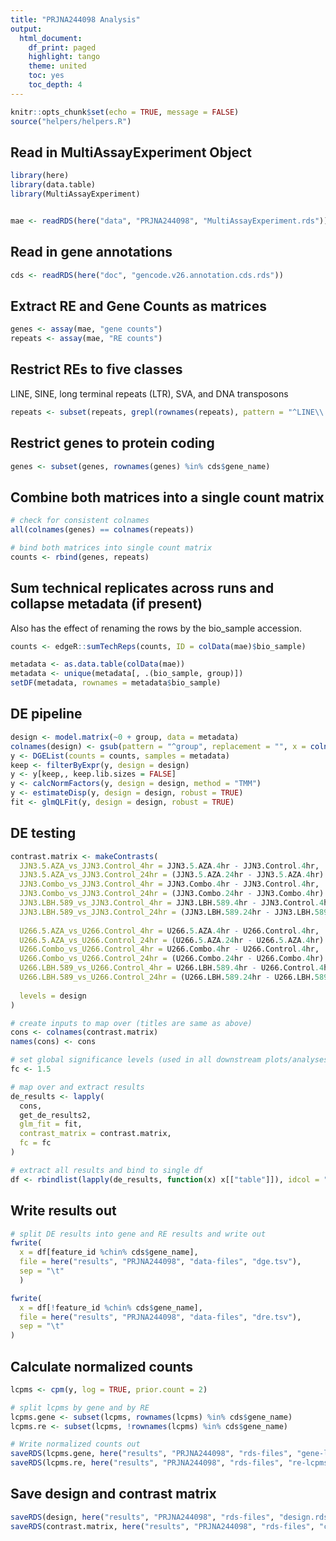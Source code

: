 ```yaml
---
title: "PRJNA244098 Analysis"
output:
  html_document:
    df_print: paged
    highlight: tango
    theme: united
    toc: yes
    toc_depth: 4
---
```


```r
knitr::opts_chunk$set(echo = TRUE, message = FALSE)
source("helpers/helpers.R")
```

## Read in MultiAssayExperiment Object

```r
library(here)
library(data.table)
library(MultiAssayExperiment)


mae <- readRDS(here("data", "PRJNA244098", "MultiAssayExperiment.rds"))
```

## Read in gene annotations

```r
cds <- readRDS(here("doc", "gencode.v26.annotation.cds.rds"))
```

## Extract RE and Gene Counts as matrices

```r
genes <- assay(mae, "gene counts")
repeats <- assay(mae, "RE counts")
```

## Restrict REs to five classes

LINE, SINE, long terminal repeats (LTR), SVA, and DNA transposons

```r
repeats <- subset(repeats, grepl(rownames(repeats), pattern = "^LINE\\.|^SINE\\.|^LTR\\.|.*\\.SVA\\..*|^DNA\\."))
```

## Restrict genes to protein coding

```r
genes <- subset(genes, rownames(genes) %in% cds$gene_name)
```

## Combine both matrices into a single count matrix

```r
# check for consistent colnames
all(colnames(genes) == colnames(repeats))

# bind both matrices into single count matrix
counts <- rbind(genes, repeats)
```

## Sum technical replicates across runs and collapse metadata (if present)

Also has the effect of renaming the rows by the bio_sample accession.

```r
counts <- edgeR::sumTechReps(counts, ID = colData(mae)$bio_sample)

metadata <- as.data.table(colData(mae))
metadata <- unique(metadata[, .(bio_sample, group)])
setDF(metadata, rownames = metadata$bio_sample)
```

## DE pipeline

```r
design <- model.matrix(~0 + group, data = metadata)
colnames(design) <- gsub(pattern = "^group", replacement = "", x = colnames(design))
y <- DGEList(counts = counts, samples = metadata)
keep <- filterByExpr(y, design = design)
y <- y[keep,, keep.lib.sizes = FALSE]
y <- calcNormFactors(y, design = design, method = "TMM")
y <- estimateDisp(y, design = design, robust = TRUE)
fit <- glmQLFit(y, design = design, robust = TRUE)
```

## DE testing

```r
contrast.matrix <- makeContrasts(
  JJN3.5.AZA_vs_JJN3.Control_4hr = JJN3.5.AZA.4hr - JJN3.Control.4hr,
  JJN3.5.AZA_vs_JJN3.Control_24hr = (JJN3.5.AZA.24hr - JJN3.5.AZA.4hr) - (JJN3.Control.24hr - JJN3.Control.4hr),
  JJN3.Combo_vs_JJN3.Control_4hr = JJN3.Combo.4hr - JJN3.Control.4hr,
  JJN3.Combo_vs_JJN3.Control_24hr = (JJN3.Combo.24hr - JJN3.Combo.4hr) - (JJN3.Control.24hr - JJN3.Control.4hr),
  JJN3.LBH.589_vs_JJN3.Control_4hr = JJN3.LBH.589.4hr - JJN3.Control.4hr,
  JJN3.LBH.589_vs_JJN3.Control_24hr = (JJN3.LBH.589.24hr - JJN3.LBH.589.4hr) - (JJN3.Control.24hr - JJN3.Control.4hr),
  
  U266.5.AZA_vs_U266.Control_4hr = U266.5.AZA.4hr - U266.Control.4hr,
  U266.5.AZA_vs_U266.Control_24hr = (U266.5.AZA.24hr - U266.5.AZA.4hr) - (U266.Control.24hr - U266.Control.4hr),
  U266.Combo_vs_U266.Control_4hr = U266.Combo.4hr - U266.Control.4hr,
  U266.Combo_vs_U266.Control_24hr = (U266.Combo.24hr - U266.Combo.4hr) - (U266.Control.24hr - U266.Control.4hr),
  U266.LBH.589_vs_U266.Control_4hr = U266.LBH.589.4hr - U266.Control.4hr,
  U266.LBH.589_vs_U266.Control_24hr = (U266.LBH.589.24hr - U266.LBH.589.4hr) - (U266.Control.24hr - U266.Control.4hr),
  
  levels = design
)

# create inputs to map over (titles are same as above)
cons <- colnames(contrast.matrix)
names(cons) <- cons

# set global significance levels (used in all downstream plots/analyses)
fc <- 1.5

# map over and extract results
de_results <- lapply(
  cons, 
  get_de_results2, 
  glm_fit = fit, 
  contrast_matrix = contrast.matrix,
  fc = fc
)

# extract all results and bind to single df
df <- rbindlist(lapply(de_results, function(x) x[["table"]]), idcol = "contrast")
```

## Write results out

```r
# split DE results into gene and RE results and write out
fwrite(
  x = df[feature_id %chin% cds$gene_name],
  file = here("results", "PRJNA244098", "data-files", "dge.tsv"),
  sep = "\t"
  )

fwrite(
  x = df[!feature_id %chin% cds$gene_name],
  file = here("results", "PRJNA244098", "data-files", "dre.tsv"),
  sep = "\t"
)
```

## Calculate normalized counts

```r
lcpms <- cpm(y, log = TRUE, prior.count = 2)

# split lcpms by gene and by RE
lcpms.gene <- subset(lcpms, rownames(lcpms) %in% cds$gene_name)
lcpms.re <- subset(lcpms, !rownames(lcpms) %in% cds$gene_name)

# Write normalized counts out
saveRDS(lcpms.gene, here("results", "PRJNA244098", "rds-files", "gene-lcpms.rds"))
saveRDS(lcpms.re, here("results", "PRJNA244098", "rds-files", "re-lcpms.rds"))
```

## Save design and contrast matrix

```r
saveRDS(design, here("results", "PRJNA244098", "rds-files", "design.rds"))
saveRDS(contrast.matrix, here("results", "PRJNA244098", "rds-files", "contrast-matrix.rds"))
```

